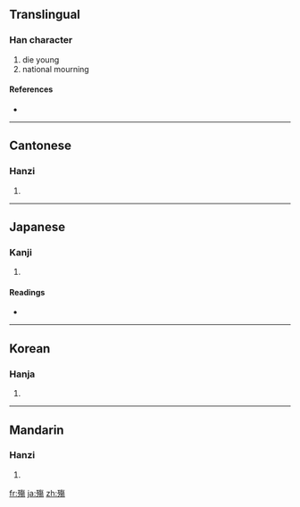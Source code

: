 {{also|殇}}
==Translingual==

===Han character===
{{Han char|rn=78|rad=歹|as=11|sn=15|four=1822<sub>7</sub>|canj=一弓人日竹 (MNOAH)}}

# die young
# national mourning

====References====
* {{Han ref|kx=0583.060|dkj=16557|dj=0975.380|hdz=21393.070|uh=6BA4|ud=27556|bh=BCDC|bd=48348}}

----

==Cantonese==

===Hanzi===
{{yue-hanzi|jyut=|y=seung1|sim=殇}}

# {{defn|Cantonese|sort=歹11}}

----

==Japanese==

===Kanji===
{{ja-kanji|grade=|rs=歹11}}

# {{defn|Japanese|sort=歹11}}

====Readings====
* {{ja-readings|on=[[しょう]] (shō)|kun=[[わかじに]] (wakajini)}}

----

==Korean==

===Hanja===
{{ko-hanja|hangeul=상|eumhun=|rv=sang|mr=sang|y=sang}}

# {{defn|Korean|sort=歹11}}

----

==Mandarin==

===Hanzi===
{{cmn-hanzi|sim=殇|pin=[[shāng]] ([[shang1]])|wg=shang<sup>1</sup>}}

# {{defn|Mandarin|sort=歹11}}

[[fr:殤]]
[[ja:殤]]
[[zh:殤]]
